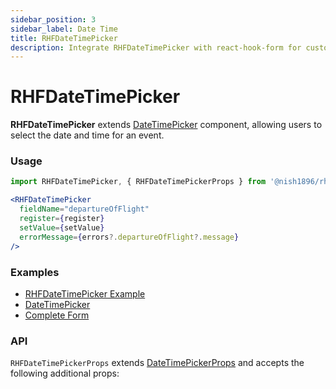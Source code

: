 ```yaml
---
sidebar_position: 3
sidebar_label: Date Time
title: RHFDateTimePicker
description: Integrate RHFDateTimePicker with react-hook-form for customizable date and time inputs. Supports various date adapters and flexible props. Check examples and API details for seamless integration.
---
```



# RHFDateTimePicker

**RHFDateTimePicker** extends [DateTimePicker](https://mui.com/x/react-date-pickers/date-time-picker/)
component, allowing users to select the date and time for an event.

### Usage

```js
import RHFDateTimePicker, { RHFDateTimePickerProps } from '@nish1896/rhf-mui-components/mui-pickers/date-time';
```

```jsx
<RHFDateTimePicker
  fieldName="departureOfFlight"
  register={register}
  setValue={setValue}
  errorMessage={errors?.departureOfFlight?.message}
/>
```

### Examples
- [RHFDateTimePicker Example](https://rhf-mui-components-examples.netlify.app/date-time-pickers)
- [DateTimePicker](https://mui.com/x/react-date-pickers/date-time-picker/)
- [Complete Form](https://rhf-mui-components-examples.netlify.app/complete-form)

### API
`RHFDateTimePickerProps` extends [DateTimePickerProps](https://mui.com/x/api/date-pickers/date-time-picker/) 
and accepts the following additional props:

<RHFDateTimePickerPropsTable />
